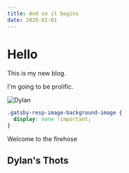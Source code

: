 ```yaml
---
title: And so it begins
date: 2020-01-01
---
```


# Hello

This is my new blog.

I'm going to be prolific.

![Dylan](./dylan-face.png)

```css
.gatsby-resp-image-background-image {
  display: none !important;
}
```

Welcome to the firehose

## Dylan's Thots
